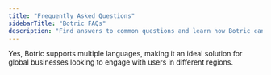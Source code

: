 ```yaml
---
title: "Frequently Asked Questions"
sidebarTitle: "Botric FAQs"
description: "Find answers to common questions and learn how Botric can enhance your customer support and engagement."
---
```


<Accordion title="Can Botric handle multiple languages?">
  Yes, Botric supports multiple languages, making it an ideal solution for
  global businesses looking to engage with users in different regions.
</Accordion>

